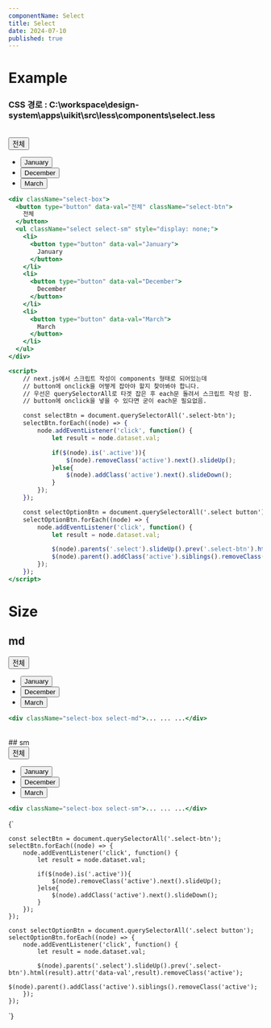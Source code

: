 ```yaml
---
componentName: Select
title: Select
date: 2024-07-10
published: true
---
```


# Example

### CSS 경로 : C:\workspace\design-system\apps\uikit\src\less\components\select.less

<br />
<Preview>
  <div className="select-box">
    <button type="button" data-val="전체" className="select-btn">
      전체
    </button>
    <ul className="select select-sm">
      <li>
        <button type="button" data-val="January">
          January
        </button>
      </li>
      <li>
        <button type="button" data-val="December">
          December
        </button>
      </li>
      <li>
        <button type="button" data-val="March">
          March
        </button>
      </li>
    </ul>
  </div>
</Preview>

```jsx
<div className="select-box">
  <button type="button" data-val="전체" className="select-btn">
    전체
  </button>
  <ul className="select select-sm" style="display: none;">
    <li>
      <button type="button" data-val="January">
        January
      </button>
    </li>
    <li>
      <button type="button" data-val="December">
        December
      </button>
    </li>
    <li>
      <button type="button" data-val="March">
        March
      </button>
    </li>
  </ul>
</div>

<script>
    // next.js에서 스크립트 작성이 components 형태로 되어있는데
    // button에 onclick을 어떻게 잡아야 할지 찾아봐야 합니다.
    // 우선은 querySelectorAll로 타겟 잡은 후 each문 돌려서 스크립트 작성 함.
    // button에 onclick을 넣을 수 있다면 굳이 each문 필요없음.

    const selectBtn = document.querySelectorAll('.select-btn');
    selectBtn.forEach((node) => {
        node.addEventListener('click', function() {
            let result = node.dataset.val;

            if($(node).is('.active')){
                $(node).removeClass('active').next().slideUp();
            }else{
                $(node).addClass('active').next().slideDown();
            }
        });
    });

    const selectOptionBtn = document.querySelectorAll('.select button');
    selectOptionBtn.forEach((node) => {
        node.addEventListener('click', function() {
            let result = node.dataset.val;

            $(node).parents('.select').slideUp().prev('.select-btn').html(result).attr('data-val',result).removeClass('active');
            $(node).parent().addClass('active').siblings().removeClass('active');
        });
    });
</script>
```

# Size

## md

<Preview>
  <div className="select-box select-md">
    <button type="button" data-val="전체" className="select-btn">
      전체
    </button>
    <ul className="select">
      <li>
        <button type="button" data-val="January">
          January
        </button>
      </li>
      <li>
        <button type="button" data-val="December">
          December
        </button>
      </li>
      <li>
        <button type="button" data-val="March">
          March
        </button>
      </li>
    </ul>
  </div>
</Preview>

```jsx
<div className="select-box select-md">... ... ...</div>
```

<br />
## sm

<Preview>
  <div className="select-box select-sm">
    <button type="button" data-val="전체" className="select-btn">
      전체
    </button>
    <ul className="select">
      <li>
        <button type="button" data-val="January">
          January
        </button>
      </li>
      <li>
        <button type="button" data-val="December">
          December
        </button>
      </li>
      <li>
        <button type="button" data-val="March">
          March
        </button>
      </li>
    </ul>
  </div>
</Preview>

```jsx
<div className="select-box select-sm">... ... ...</div>
```

<ScriptCode>{`

    const selectBtn = document.querySelectorAll('.select-btn');
    selectBtn.forEach((node) => {
        node.addEventListener('click', function() {
            let result = node.dataset.val;

            if($(node).is('.active')){
                $(node).removeClass('active').next().slideUp();
            }else{
                $(node).addClass('active').next().slideDown();
            }
        });
    });

    const selectOptionBtn = document.querySelectorAll('.select button');
    selectOptionBtn.forEach((node) => {
        node.addEventListener('click', function() {
            let result = node.dataset.val;

            $(node).parents('.select').slideUp().prev('.select-btn').html(result).attr('data-val',result).removeClass('active');
            $(node).parent().addClass('active').siblings().removeClass('active');
        });
    });

`}</ScriptCode>
